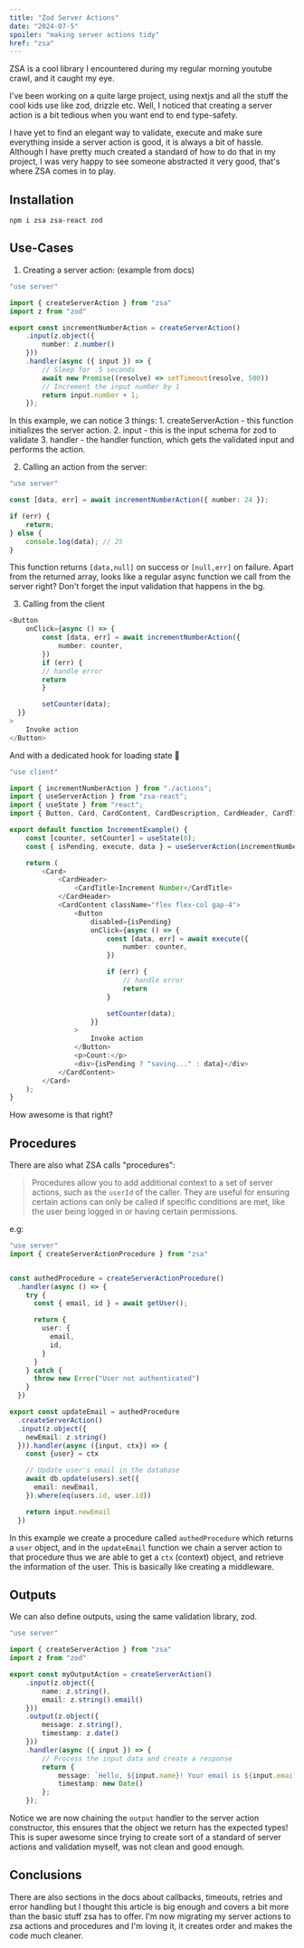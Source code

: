 ```yaml
---
title: "Zod Server Actions"
date: "2024-07-5"
spoiler: "making server actions tidy"
href: "zsa"
---
```

ZSA is a cool library I encountered during my regular morning youtube crawl, and it caught my eye.

I've been working on a quite large project, using nextjs and all the stuff the cool kids use like zod, drizzle etc.
Well, I noticed that creating a server action is a bit tedious when you want end to end type-safety. 

I have yet to find an elegant way to validate, execute and make sure everything inside a server action is good, it is always a bit of hassle. Although I have pretty much created a standard of how to do that in my project, I was very happy to see someone abstracted it very good, that's where ZSA comes in to play.

## Installation

```shell
npm i zsa zsa-react zod
```

## Use-Cases

1. Creating a server action: (example from docs)
```typescript
"use server"

import { createServerAction } from "zsa"
import z from "zod"

export const incrementNumberAction = createServerAction() 
    .input(z.object({
        number: z.number()
    }))
    .handler(async ({ input }) => {
        // Sleep for .5 seconds
        await new Promise((resolve) => setTimeout(resolve, 500))
        // Increment the input number by 1
        return input.number + 1;
    });
```

In this example, we can notice 3 things:
	1. createServerAction - this function initializes the server action.
	2. input - this is the input schema for zod to validate
	3. handler - the handler function, which gets the validated input and performs the action.

2. Calling an action from the server:
```typescript file=example.ts
"use server"

const [data, err] = await incrementNumberAction({ number: 24 }); 

if (err) {
    return;
} else {
    console.log(data); // 25
}
```
This function returns `[data,null]` on success or `[null,err]` on failure.
Apart from the returned array, looks like a regular async function we call from the server right? Don't forget the input validation that happens in the bg.

3. Calling from the client
```typescript filename=increment-example.tsx
<Button
    onClick={async () => {
	    const [data, err] = await incrementNumberAction({ 
            number: counter, 
        }) 
        if (err) {
        // handle error
        return
        }

		setCounter(data);
  }}
>
    Invoke action
</Button>
```

And with a dedicated hook for loading state 🤩

```typescript
"use client"

import { incrementNumberAction } from "./actions";
import { useServerAction } from "zsa-react";
import { useState } from "react";
import { Button, Card, CardContent, CardDescription, CardHeader, CardTitle } from "ui";

export default function IncrementExample() {
    const [counter, setCounter] = useState(0);
    const { isPending, execute, data } = useServerAction(incrementNumberAction); 

    return (
        <Card>
            <CardHeader>
                <CardTitle>Increment Number</CardTitle>
            </CardHeader>
            <CardContent className="flex flex-col gap-4">
                <Button
                    disabled={isPending} 
                    onClick={async () => {
                        const [data, err] = await execute({ 
                            number: counter, 
                        }) 

                        if (err) {
                            // handle error
                            return
                        }

                        setCounter(data);
                    }}
                >
                    Invoke action
                </Button>
                <p>Count:</p>
                <div>{isPending ? "saving..." : data}</div>
            </CardContent>
        </Card>
    );
}
```

How awesome is that right?

## Procedures

There are also what ZSA calls "procedures":
>Procedures allow you to add additional context to a set of server actions, such as the `userId` of the caller. They are useful for ensuring certain actions can only be called if specific conditions are met, like the user being logged in or having certain permissions.

e.g:
```typescript
"use server"
import { createServerActionProcedure } from "zsa"


const authedProcedure = createServerActionProcedure() 
  .handler(async () => {
    try {
      const { email, id } = await getUser();

      return {
        user: {
          email,
          id,
        }
      }
    } catch {
      throw new Error("User not authenticated")
    }
  })

export const updateEmail = authedProcedure 
  .createServerAction()  
  .input(z.object({
    newEmail: z.string()
  })).handler(async ({input, ctx}) => {
    const {user} = ctx

    // Update user's email in the database
    await db.update(users).set({
      email: newEmail,
    }).where(eq(users.id, user.id))

    return input.newEmail
  })
```

In this example we create a procedure called `authedProcedure` which returns a `user` object, and in the `updateEmail` function we chain a server action to that procedure thus we are able to get a `ctx` (context) object, and retrieve the information of the user. This is basically like creating a middleware.

## Outputs

We can also define outputs, using the same validation library, zod.
```typescript
"use server"

import { createServerAction } from "zsa"
import z from "zod"

export const myOutputAction = createServerAction()
    .input(z.object({
        name: z.string(),
        email: z.string().email()
    }))
    .output(z.object({ 
        message: z.string(), 
        timestamp: z.date() 
    })) 
    .handler(async ({ input }) => {
        // Process the input data and create a response
        return { 
            message: `Hello, ${input.name}! Your email is ${input.email}.`, 
            timestamp: new Date() 
        }; 
    });
```

Notice we are now chaining the `output` handler to the server action constructor, this ensures that the object we return has the expected types! 
This is super awesome since trying to create sort of a standard of server actions and validation myself, was not clean and good enough.

## Conclusions

There are also sections in the docs about callbacks, timeouts, retries and error handling but I thought this article is big enough and covers a bit more than the basic stuff zsa has to offer.
I'm now migrating my server actions to zsa actions and procedures and I'm loving it, it creates order and makes the code much cleaner.
